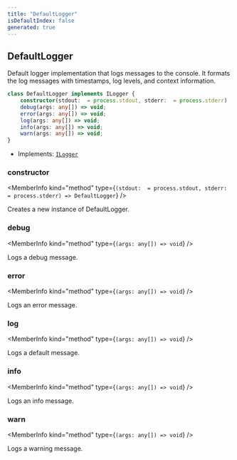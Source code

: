 ```yaml
---
title: "DefaultLogger"
isDefaultIndex: false
generated: true
---
```



<!-- This file was generated from the CommandKit source. Do not modify. Instead, re-run the "docgen" script -->


## DefaultLogger

<GenerationInfo sourceFile="packages/commandkit/src/logger/DefaultLogger.ts" sourceLine="52" packageName="commandkit" />

Default logger implementation that logs messages to the console.
It formats the log messages with timestamps, log levels, and context information.

```ts title="Signature"
class DefaultLogger implements ILogger {
    constructor(stdout:  = process.stdout, stderr:  = process.stderr)
    debug(args: any[]) => void;
    error(args: any[]) => void;
    log(args: any[]) => void;
    info(args: any[]) => void;
    warn(args: any[]) => void;
}
```
* Implements: <code><a href='/docs/next/api-reference/commandkit/interfaces/ilogger#ilogger'>ILogger</a></code>



<div className="members-wrapper">

### constructor

<MemberInfo kind="method" type={`(stdout:  = process.stdout, stderr:  = process.stderr) => DefaultLogger`}   />

Creates a new instance of DefaultLogger.
### debug

<MemberInfo kind="method" type={`(args: any[]) => void`}   />

Logs a debug message.
### error

<MemberInfo kind="method" type={`(args: any[]) => void`}   />

Logs an error message.
### log

<MemberInfo kind="method" type={`(args: any[]) => void`}   />

Logs a default message.
### info

<MemberInfo kind="method" type={`(args: any[]) => void`}   />

Logs an info message.
### warn

<MemberInfo kind="method" type={`(args: any[]) => void`}   />

Logs a warning message.


</div>
